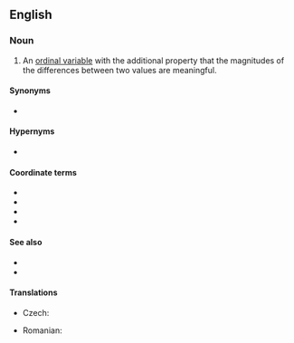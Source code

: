 ==English==

===Noun===
{{en-noun}}

# {{lb|en|statistics}} An [[ordinal variable]] with the additional property that the magnitudes of the differences between two values are meaningful.
{{examples-right|examples=Absolute time:<br>10PM (today) > 8PM (today)<br>'''10PM (today) - 8PM (today) = 2 hours<br>8PM (today) + 2 hours = 10pm (today)'''<br>2PM + 10PM - ''not defined''<br>10PM / 8PM - ''not defined''<br>10PM * 8PM - ''not defined''<br>10PM * 2 hours - ''not defined''}}

====Synonyms====
* {{sense|variable with meaningful differences}} {{l|en|equal-interval variable}}

====Hypernyms====
* {{l|en|cardinal variable}}

====Coordinate terms====
* {{l|en|categorical variable}}
* {{l|en|nominal variable}}
* {{l|en|ordinal variable}}
* {{l|en|ratio variable}}

====See also====
* {{pedialite|Level of measurement}}
* {{l|en|interval scale}}

====Translations====
{{trans-top|variable}}
* Czech: {{t|cs|intervalová proměnná|f}}
{{trans-mid}}
* Romanian: {{t|ro|variabilă de interval|f}}
{{trans-bottom}}